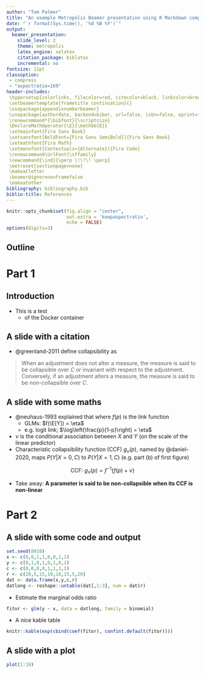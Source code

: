 ```yaml
---
author: "Tom Palmer"
title: "An example Metropolis Beamer presentation using R Markdown compiled in the rmdmetro Docker container"
date: "`r format(Sys.time(), '%d %B %Y')`"
output:
  beamer_presentation:
    slide_level: 2
    theme: metropolis
    latex_engine: xelatex
    citation_package: biblatex
    incremental: no
fontsize: 11pt
classoption:
 - compress
 - "aspectratio=169"
header-includes:
 \hypersetup{colorlinks, filecolor=red, citecolor=black, linkcolor=brown, urlcolor=blue}
 \setbeamertemplate{frametitle continuation}{}
 \usepackage{appendixnumberbeamer}
 \usepackage[authordate, backend=biber, url=false, isbn=false, eprint=false, doi=false, uniquename=false, giveninits=true, maxcitenames=2]{biblatex-chicago}
 \renewcommand*{\bibfont}{\scriptsize}
 \DeclareMathOperator{\E}{\mathbb{E}}
 \setmainfont{Fira Sans Book}
 \setsansfont[BoldFont={Fira Sans SemiBold}]{Fira Sans Book}
 \setmathfont{Fira Math} 
 \setmonofont[Contextuals={Alternate}]{Fira Code}
 \renewcommand\UrlFont{\sffamily}
 \newcommand{\ind}{\perp \!\!\! \perp}
 \metroset{sectionpage=none}
 \makeatletter
 \beamer@ignorenonframefalse
 \makeatother
bibliography: bibliography.bib
biblio-title: References
---
```


```r
knitr::opts_chunk$set(fig.align = "center", 
                      out.extra = 'keepaspectratio',
                      echo = FALSE)
options(digits=3)
```

## Outline{.allowframebreaks .t}

\tableofcontents

# Part 1

## Introduction{.allowframebreaks .t}

- This is a test
  - of the Docker container

## A slide with a citation{.allowframebreaks .t}

* @greenland-2011 define collapsibility as
\vspace{.3cm}

> When an adjustment does not alter a measure, the measure is said to be collapsible over *C* or invariant with respect to the adjustment. Conversely, if an adjustment alters a measure, the measure is said to be non-collapsible over *C*.

## A slide with some maths{.allowframebreaks .t}

- @neuhaus-1993 explained that where $f(p)$ is the link function
  - GLMs: $f(\E[Y]) = \eta$
  - e.g. logit link; $\log\left(\frac{p}{1-p}\right) = \eta$
- $\nu$ is the conditional association between $X$ and $Y$ (on the scale of the linear predictor)
- Characteristic collapsibility function (CCF) $g_{\nu}(p)$, named by @daniel-2020, maps $P(Y|X=0,C)$ to $P(Y|X=1,C)$ (e.g. part (b) of first figure)

$$
\text{CCF:}\ g_\nu(p) = f^{-1}\left\{ f(p) + \nu \right\}
$$

- Take away: **A parameter is said to be non-collapsible when its CCF is non-linear**

# Part 2

## A slide with some code and output{.allowframebreaks .t}

```r
set.seed(8910)
x <- c(0,0,1,1,0,0,1,1)
y <- c(0,1,0,1,0,1,0,1)
c <- c(0,0,0,0,1,1,1,1)
r <- c(20,5,15,10,10,15,5,20)
dat <- data.frame(x,y,c,r)
datlong <- reshape::untable(dat[,1:3], num = dat$r)
```

* Estimate the marginal odds ratio
```r
fitor <- glm(y ~ x, data = datlong, family = binomial)
```

* A nice kable table
```r
knitr::kable(exp(cbind(coef(fitor), confint.default(fitor))))
```

## A slide with a plot{.allowframebreaks .t}
```r
plot(1:10)
```
